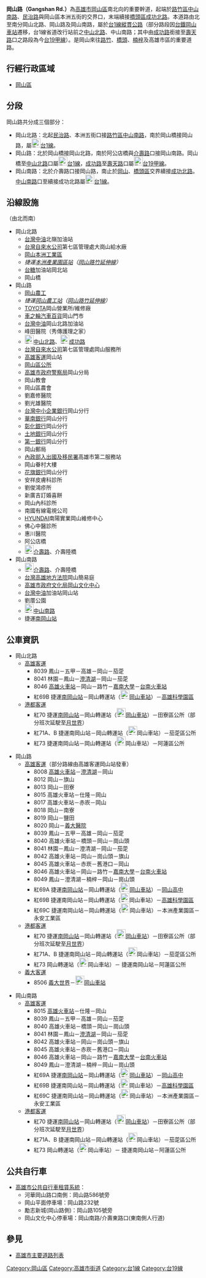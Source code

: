 {{Infobox TwRoad2|
|bgcolorh=DARKGREEN
|colorh=white
|code=
|name=岡山路
|enname=Gangshan Rd.
|level=部份省道[[File:TW_PHW1.svg|23px]][[File:TW_PHW19a.svg|23px]]
|length=
|sec=北路<small>（[[岡山區|岡山區]]）</small><br>路<small>（[[岡山區|岡山區]]）</small><br>南路<small>（[[橋頭區|橋頭]]、[[岡山區|岡山區]]）</small>
|lastext=
|line=
|start=[[民治路_(路竹區)|民治路]]、本洲五街、[[中山路_(湖內區、路竹區)|中山南路]]
|end=[[岡山區|岡山]]、[[橋頭區|橋頭區]]交界處
|junc=[[本工路|本工路]]、[[育才路_(岡山區)|育才路]]、<br/>[[河華路|河華路]]、[[嘉新路|嘉新西路]]、<br/>[[公園路_(岡山區)|公園東路]]、[[成功路_(岡山區)|成功路]]、<br/>[[壽天路|壽天路]]、[[大德路_(岡山區)|大德一路]]、<br/>[[岡燕路|岡燕路]]、[[河堤路_(岡山區)|河堤路]]、<br/>[[介壽路_(岡山區)|介壽路]]、[[國軒路|國軒路]]
|img=
|cap=
|size=
|left=中山南路
|right=成功北路
|leftlink=中山路 (路竹區)
|leftdirection=N
|rightlink=成功路 (橋頭區)
|rightdirection=S
|SN=[[台1線|台1線]]<br>（[[中山路_(路竹區)|中山南路]]－'''岡山北路、路'''－[[中山路_(岡山區)|中山北路]]）<br>（[[中山路_(岡山區)|中山南路]]－'''岡山南路'''－[[成功路_(橋頭區)|成功北路]]）
|SNtype=ph
|SNNum=1
|SN2=[[台19線|台19甲線]]<br>（[[成功路_(岡山區)|成功路]]－'''岡山路'''－[[壽天路|壽天路]]）
|SN2type=ph
|SN2Num=19a
|SN3=
|SN3type=
|SN3Num=
}}

'''岡山路（Gangshan Rd.）'''為[[高雄市|高雄市]][[岡山區|岡山區]]南北向的重要幹道，起端於[[路竹區|路竹區]][[中山路_(路竹區)|中山南路]]、[[民治路_(路竹區)|民治路]]與岡山區本洲五街的交界口，末端續接[[橋頭區|橋頭區]][[成功路_(橋頭區)|成功北路]]。本道路由北至南分岡山北路、岡山路及岡山南路，屬於[[台1線|台1線]][[縱貫公路|縱貫公路]]（部分路段因[[台鐵|台鐵]][[岡山車站_(臺灣)|岡山車站]]遷移，台1線省道改行站前之[[中山路_(岡山區)|中山北路]]、中山南路；其中由[[成功路_(岡山區)|成功路]]銜接至[[壽天路|壽天路]]口之路段為今[[台19線|台19甲線]]）。是岡山來往[[路竹區|路竹]]、[[橋頭區|橋頭]]、[[楠梓區|楠梓]]及高雄市區的重要道路。

== 行經行政區域 ==
* [[岡山區|岡山區]]

== 分段 ==
岡山路共分成三個部分：
* 岡山北路：北起[[民治路_(路竹區)|民治路]]、本洲五街口接[[路竹區|路竹區]][[中山路_(路竹區)|中山南路]]，南於岡山橋接岡山路，屬[[File:TW_PHW1.svg|23px]][[台1線|台1線]]。
* 岡山路：北於岡山橋接岡山北路，南於阿公店橋與[[介壽路_(岡山區)|介壽路]]口接岡山南路。岡山橋至[[中山路_(岡山區)|中山北路]]口屬[[File:TW_PHW1.svg|23px]][[台1線|台1線]]，[[成功路_(岡山區)|成功路]]至[[壽天路|壽天路]]口屬[[File:TW_PHW19a.svg|23px]][[台19線|台19甲線]]。
* 岡山南路：北於介壽路口接岡山路，南止於[[岡山區|岡山]]、[[橋頭區|橋頭區]]交界續接[[成功路_(橋頭區)|成功北路]]。[[中山路_(岡山區)|中山南路]]口至續接成功北路屬[[File:TW_PHW1.svg|23px]][[台1線|台1線]]。

== 沿線設施 ==
（由北而南）
* 岡山北路
** [[台灣中油|台灣中油]]北嶺加油站
** [[台灣自來水公司|台灣自來水公司]]第七區管理處大崗山給水廠
** [[岡山本洲工業區|岡山本洲工業區]]
** ''<!-- 注释出：[[File:Kaohsiung_Metro_Logo(Logo_Only).svg|25px]] -->捷運[[本洲產業園區站|本洲產業園區站]]（[[岡山路竹延伸線|岡山路竹延伸線]]）''
** [[台灣糖業公司|台糖]]加油站岡北站
** 岡山橋
* 岡山路
** [[國立岡山高級農工職業學校|岡山農工]]
** ''<!-- 注释出：[[File:Kaohsiung_Metro_Logo(Logo_Only).svg|25px]] -->捷運[[岡山農工站|岡山農工站]]（[[岡山路竹延伸線|岡山路竹延伸線]]）''
** [[豐田汽車|TOYOTA]]岡山營業所/維修廠
** [[車之輪汽車百貨|車之輪汽車百貨]]岡山門市
** [[台灣中油|台灣中油]]岡山北路加油站
** 峰田醫院（秀傳護理之家）
** [[File:TW_PHW1.svg|23px]][[中山路_(岡山區)|中山北路]]、[[File:TW_PHW19a.svg|23px]][[成功路_(岡山區)|成功路]]
** [[台灣自來水公司|台灣自來水公司]]第七區管理處岡山服務所
** [[高雄客運|高雄客運]]岡山站
** [http://www.gsto.gov.tw/ 岡山區公所] {{Wayback|url=http://www.gsto.gov.tw/ |date=20050628235302 }} 
** [[高雄市政府警察局|高雄市政府警察局]]岡山分局
** 岡山教會
** 岡山區農會
** 劉嘉修醫院
** 劉光雄醫院
** [[台灣中小企業銀行|台灣中小企業銀行]]岡山分行
** [[華南銀行|華南銀行]]岡山分行
** [[彰化銀行|彰化銀行]]岡山分行
** [[土地銀行|土地銀行]]岡山分行
** [[第一商業銀行|第一銀行]]岡山分行
** 岡山郵局
** [[內政部入出國及移民署|內政部入出國及移民署]]高雄市第二服務站
** 岡山眷村大樓
** [[花旗（台灣）商業銀行|花旗銀行]]岡山分行
** 安祥皮膚科診所
** 劉俊鴻疹所
** 新廣吉訂婚喜餅
** 岡山內科診所
** 南國有線電視公司
** [[現代汽車|HYUNDAI]]南陽實業岡山維修中心
** 佛心中醫診所
** 惠川醫院
** 阿公店橋
** [[File:TW_CHW186.svg|23px]][[介壽路_(岡山區)|介壽路]]、介壽陸橋
* 岡山南路
** [[File:TW_CHW186.svg|23px]][[介壽路_(岡山區)|介壽路]]、介壽陸橋
** [[台灣高雄地方法院|台灣高雄地方法院]]岡山簡易庭
** [[高雄市政府文化局|高雄市政府文化局]][[岡山文化中心|岡山文化中心]]
** [[台灣中油|台灣中油]]加油站岡山站
** 劉厝公園
** [[File:TW_PHW1.svg|23px]][[中山路_(岡山區)|中山南路]]
** <!-- 注释出：[[File:Kaohsiung_Metro_Logo(Logo_Only).svg|25px]] -->捷運[[南岡山站|南岡山站]]

== 公車資訊 ==
* 岡山北路
** [[高雄客運|高雄客運]]
*** 8039 鳳山－五甲－高雄－岡山－茄萣
*** 8041 林園－鳳山－[[澄清湖|澄清湖]]－岡山－茄萣
*** 8046 [[高雄火車站|高雄火車站]]－岡山－路竹－[[嘉南藥理科技大學|嘉南大學]]－[[台南火車站|台南火車站]]
*** 紅69B <!-- 注释出：[[File:Kaohsiung_Metro_Logo(Logo_Only).svg|23px]] -->捷運[[南岡山站|南岡山站]]－岡山轉運站（[[File:ROC_Taiwan_Railways_Administration_Logo.svg|23px]][[岡山車站_(臺灣)|岡山車站]]）－[[南部科學工業園區|高雄科學園區]]
** [[港都客運|港都客運]]
*** 紅70 <!-- 注释出：[[File:Kaohsiung_Metro_Logo(Logo_Only).svg|23px]] -->捷運[[南岡山站|南岡山站]]－岡山轉運站（[[File:ROC_Taiwan_Railways_Administration_Logo.svg|23px]][[岡山車站_(臺灣)|岡山車站]]）－田寮區公所（部分班次延駛至[[月世界|月世界]]）
*** 紅71A、B <!-- 注释出：[[File:Kaohsiung_Metro_Logo(Logo_Only).svg|23px]] -->捷運南岡山站－岡山轉運站（[[File:ROC_Taiwan_Railways_Administration_Logo.svg|23px]]岡山車站）－茄萣區公所
*** 紅73 <!-- 注释出：[[File:Kaohsiung_Metro_Logo(Logo_Only).svg|23px]] -->捷運南岡山站－岡山轉運站（[[File:ROC_Taiwan_Railways_Administration_Logo.svg|23px]]岡山車站）－阿蓮區公所

* 岡山路
** [[高雄客運|高雄客運]]（部分路線由高雄客運岡山站發車）
*** 8008 [[高雄火車站|高雄火車站]]－[[澄清湖|澄清湖]]－岡山
*** 8012 岡山－旗山
*** 8013 岡山－田寮
*** 8015 高雄火車站－仕隆－岡山
*** 8017 高雄火車站－赤崁－岡山
*** 8018 岡山－南寮
*** 8019 岡山－鹽田
*** 8020 岡山－[[義大醫院|義大醫院]]
*** 8039 鳳山－五甲－高雄－岡山－茄萣
*** 8040 高雄火車站－橋頭－岡山－崗山頭
*** 8041 林園－鳳山－澄清湖－岡山－茄萣
*** 8042 高雄火車站－岡山－崗山頭－旗山
*** 8045 高雄火車站－赤崁－舊港口－岡山
*** 8046 高雄火車站－岡山－路竹－[[嘉南藥理科技大學|嘉南大學]]－[[台南火車站|台南火車站]]
*** 8049 鳳山－澄清湖－楠梓－岡山－崗山頭
*** 紅69A <!-- 注释出：[[File:Kaohsiung_Metro_Logo(Logo_Only).svg|23px]] -->捷運[[南岡山站|南岡山站]]－岡山轉運站（[[File:ROC_Taiwan_Railways_Administration_Logo.svg|23px]][[岡山車站_(臺灣)|岡山車站]]）－[[岡山高中|岡山高中]]
*** 紅69B <!-- 注释出：[[File:Kaohsiung_Metro_Logo(Logo_Only).svg|23px]] -->捷運南岡山站－岡山轉運站（[[File:ROC_Taiwan_Railways_Administration_Logo.svg|23px]]岡山車站）－[[南部科學工業園區|高雄科學園區]]
*** 紅69C <!-- 注释出：[[File:Kaohsiung_Metro_Logo(Logo_Only).svg|23px]] -->捷運南岡山站－岡山轉運站（[[File:ROC_Taiwan_Railways_Administration_Logo.svg|23px]]岡山車站）－本洲產業園區－永安工業區
** [[港都客運|港都客運]]
*** 紅70 <!-- 注释出：[[File:Kaohsiung_Metro_Logo(Logo_Only).svg|23px]] -->捷運[[南岡山站|南岡山站]]－岡山轉運站（[[File:ROC_Taiwan_Railways_Administration_Logo.svg|23px]][[岡山車站_(臺灣)|岡山車站]]）－田寮區公所（部分班次延駛至[[月世界|月世界]]）
*** 紅71A、B <!-- 注释出：[[File:Kaohsiung_Metro_Logo(Logo_Only).svg|23px]] -->捷運南岡山站－岡山轉運站（[[File:ROC_Taiwan_Railways_Administration_Logo.svg|23px]]岡山車站）－茄萣區公所
*** 紅73 岡山轉運站（[[File:ROC_Taiwan_Railways_Administration_Logo.svg|23px]]岡山車站）－<!-- 注释出：[[File:Kaohsiung_Metro_Logo(Logo_Only).svg|23px]] -->捷運南岡山站－阿蓮區公所
** [[義大客運|義大客運]]
*** 8506 [[義大世界|義大世界]]－[[File:ROC_Taiwan_Railways_Administration_Logo.svg|23px]][[岡山車站_(臺灣)|岡山車站]]

* 岡山南路
** [[高雄客運|高雄客運]]
*** 8015 [[高雄火車站|高雄火車站]]－仕隆－岡山
*** 8039 鳳山－五甲－高雄－岡山－茄萣
*** 8040 高雄火車站－橋頭－岡山－崗山頭
*** 8041 林園－鳳山－[[澄清湖|澄清湖]]－岡山－茄萣
*** 8042 高雄火車站－岡山－崗山頭－旗山
*** 8045 高雄火車站－赤崁－舊港口－岡山
*** 8046 高雄火車站－岡山－路竹－[[嘉南藥理科技大學|嘉南大學]]－[[台南火車站|台南火車站]]
*** 8049 鳳山－澄清湖－楠梓－岡山－崗山頭
*** 紅69A <!-- 注释出：[[File:Kaohsiung_Metro_Logo(Logo_Only).svg|23px]] -->捷運[[南岡山站|南岡山站]]－岡山轉運站（[[File:ROC_Taiwan_Railways_Administration_Logo.svg|23px]][[岡山車站_(臺灣)|岡山車站]]）－[[岡山高中|岡山高中]]
*** 紅69B <!-- 注释出：[[File:Kaohsiung_Metro_Logo(Logo_Only).svg|23px]] -->捷運南岡山站－岡山轉運站（[[File:ROC_Taiwan_Railways_Administration_Logo.svg|23px]]岡山車站）－[[南部科學工業園區|高雄科學園區]]
*** 紅69C <!-- 注释出：[[File:Kaohsiung_Metro_Logo(Logo_Only).svg|23px]] -->捷運南岡山站－岡山轉運站（[[File:ROC_Taiwan_Railways_Administration_Logo.svg|23px]]岡山車站）－本洲產業園區－永安工業區
** [[港都客運|港都客運]]
*** 紅70 <!-- 注释出：[[File:Kaohsiung_Metro_Logo(Logo_Only).svg|23px]] -->捷運[[南岡山站|南岡山站]]－岡山轉運站（[[File:ROC_Taiwan_Railways_Administration_Logo.svg|23px]][[岡山車站_(臺灣)|岡山車站]]）－田寮區公所（部分班次延駛至[[月世界|月世界]]）
*** 紅71A、B <!-- 注释出：[[File:Kaohsiung_Metro_Logo(Logo_Only).svg|23px]] -->捷運南岡山站－岡山轉運站（[[File:ROC_Taiwan_Railways_Administration_Logo.svg|23px]]岡山車站）－茄萣區公所
*** 紅73 岡山轉運站（[[File:ROC_Taiwan_Railways_Administration_Logo.svg|23px]]岡山車站）－<!-- 注释出：[[File:Kaohsiung_Metro_Logo(Logo_Only).svg|23px]] -->捷運南岡山站－阿蓮區公所

== 公共自行車 ==
* [[高雄市公共自行車租賃系統|高雄市公共自行車租賃系統]]：
** 河華岡山路口南側：岡山路586號旁
** 岡山平面停車場：岡山路232號
** 勵志新城(岡山路側)：岡山路105號旁
** 岡山文化中心停車場：岡山南路/介壽東路口(東南側人行道)

== 參見 ==
* [[高雄市主要道路列表|高雄市主要道路列表]]

{{高雄市重要道路}}

{{DEFAULTSORT:Gangshan}}
[[Category:岡山區|Category:岡山區]]
[[Category:高雄市街道|Category:高雄市街道]]
[[Category:台1線|Category:台1線]]
[[Category:台19線|Category:台19線]]
